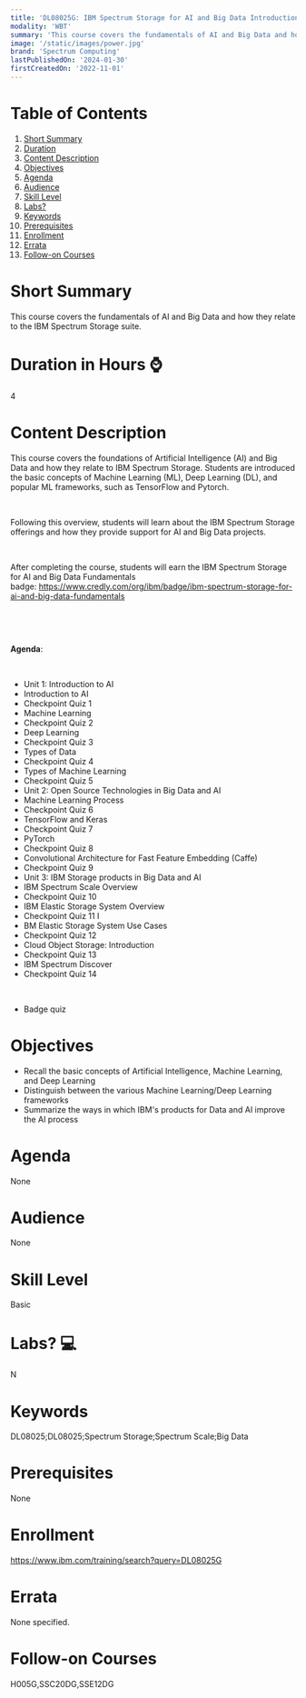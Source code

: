 ```yaml
---
title: 'DL08025G: IBM Spectrum Storage for AI and Big Data Introduction'
modality: 'WBT'
summary: 'This course covers the fundamentals of AI and Big Data and how they relate to the IBM Spectrum Storage suite.'
image: '/static/images/power.jpg'
brand: 'Spectrum Computing'
lastPublishedOn: '2024-01-30'
firstCreatedOn: '2022-11-01'
---
```

# Table of Contents
1.  [Short Summary](#short-summary)
2.  [Duration](#duration-in-hours-)
3.  [Content Description](#content-description)
4.  [Objectives](#objectives)
5.  [Agenda](#agenda)
6.  [Audience](#audience)
7.  [Skill Level](#skill-level)
8.  [Labs?](#labs-)
9.  [Keywords](#keywords)
10. [Prerequisites](#prerequisites)
11. [Enrollment](#enrollment)
12. [Errata](#errata)
13. [Follow-on Courses](#follow-on-courses)

# Short Summary
This course covers the fundamentals of AI and Big Data and how they relate to the IBM Spectrum Storage suite.

# Duration in Hours ⌚
4

# Content Description
This course covers the foundations of Artificial Intelligence (AI) and Big Data and how they relate to IBM Spectrum Storage. Students are introduced the basic concepts of Machine Learning (ML), Deep Learning (DL), and popular ML frameworks, such as TensorFlow and Pytorch.

 

Following this overview, students will learn about the IBM Spectrum Storage offerings and how they provide support for AI and Big Data projects.

                                                               

After completing the course, students will earn the IBM Spectrum Storage for AI and Big Data Fundamentals badge: <https://www.credly.com/org/ibm/badge/ibm-spectrum-storage-for-ai-and-big-data-fundamentals>

 

 

**Agenda**:

 

* Unit 1: Introduction to AI
* Introduction to AI
* Checkpoint Quiz 1
* Machine Learning
* Checkpoint Quiz 2
* Deep Learning
* Checkpoint Quiz 3
* Types of Data
* Checkpoint Quiz 4
* Types of Machine Learning
* Checkpoint Quiz 5
* Unit 2: Open Source Technologies in Big Data and AI
* Machine Learning Process
* Checkpoint Quiz 6
* TensorFlow and Keras
* Checkpoint Quiz 7
* PyTorch
* Checkpoint Quiz 8
* Convolutional Architecture for Fast Feature Embedding (Caffe)
* Checkpoint Quiz 9
* Unit 3: IBM Storage products in Big Data and AI
* IBM Spectrum Scale Overview
* Checkpoint Quiz 10
* IBM Elastic Storage System Overview
* Checkpoint Quiz 11 I
* BM Elastic Storage System Use Cases
* Checkpoint Quiz 12
* Cloud Object Storage: Introduction
* Checkpoint Quiz 13
* IBM Spectrum Discover
* Checkpoint Quiz 14

 

* Badge quiz


# Objectives
* Recall the basic concepts of Artificial Intelligence, Machine Learning, and Deep Learning
* Distinguish between the various Machine Learning/Deep Learning frameworks
* Summarize the ways in which IBM's products for Data and AI improve the AI process


# Agenda
None

# Audience
None

# Skill Level
Basic

# Labs? 💻
N

# Keywords
DL08025;DL08025;Spectrum Storage;Spectrum Scale;Big Data

# Prerequisites
None

# Enrollment
https://www.ibm.com/training/search?query=DL08025G

# Errata
None specified.

# Follow-on Courses
H005G,SSC20DG,SSE12DG

